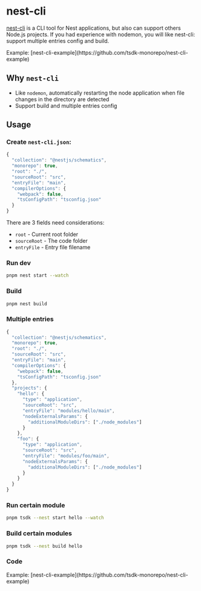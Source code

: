 # nest-cli


[nest-cli](https://github.com/nestjs/nest-cli) is a CLI tool for Nest applications, but also can support others Node.js projects. If you had experience with nodemon, you will like nest-cli: support multiple entries config and build.

<Callout emoji="">
  Example: [nest-cli-example](https://github.com/tsdk-monorepo/nest-cli-example)
</Callout>

## Why `nest-cli`

- Like `nodemon`, automatically restarting the node application when file changes in the directory are detected
- Support build and multiple entries config

## Usage

### Create `nest-cli.json`:

```ts filename="nest-cli.json" copy
{
  "collection": "@nestjs/schematics",
  "monorepo": true,
  "root": "./",
  "sourceRoot": "src",
  "entryFile": "main",
  "compilerOptions": {
    "webpack": false,
    "tsConfigPath": "tsconfig.json"
  }
}
```

There are 3 fields need considerations:

- `root` - Current root folder
- `sourceRoot` - The code folder
- `entryFile` - Entry file filename

### Run dev

```sh copy
pnpm nest start --watch
```

### Build

```sh
pnpm nest build
```

### Multiple entries

```ts filename="nest-cli.json" copy
{
  "collection": "@nestjs/schematics",
  "monorepo": true,
  "root": "./",
  "sourceRoot": "src",
  "entryFile": "main",
  "compilerOptions": {
    "webpack": false,
    "tsConfigPath": "tsconfig.json"
  },
  "projects": {
    "hello": {
      "type": "application",
      "sourceRoot": "src",
      "entryFile": "modules/hello/main",
      "nodeExternalsParams": {
        "additionalModuleDirs": ["./node_modules"]
      }
    },
    "foo": {
      "type": "application",
      "sourceRoot": "src",
      "entryFile": "modules/foo/main",
      "nodeExternalsParams": {
        "additionalModuleDirs": ["./node_modules"]
      }
    }
  }
}
```

### Run certain module

```sh
pnpm tsdk --nest start hello --watch
```

### Build certain modules

```sh
pnpm tsdk --nest build hello
```

### Code

<Callout emoji="">
  Example: [nest-cli-example](https://github.com/tsdk-monorepo/nest-cli-example)
</Callout>
